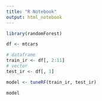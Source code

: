 ```yaml
---
title: "R Notebook"
output: html_notebook
---
```

```r
library(randomForest)
```

```r
df <- mtcars
```

```r
# dataframe
train_ir <- df[, 2:11]
# vector
test_ir <- df[, 1]
```

```r
model <- tuneRF(train_ir, test_ir)
```

```r
model
```

